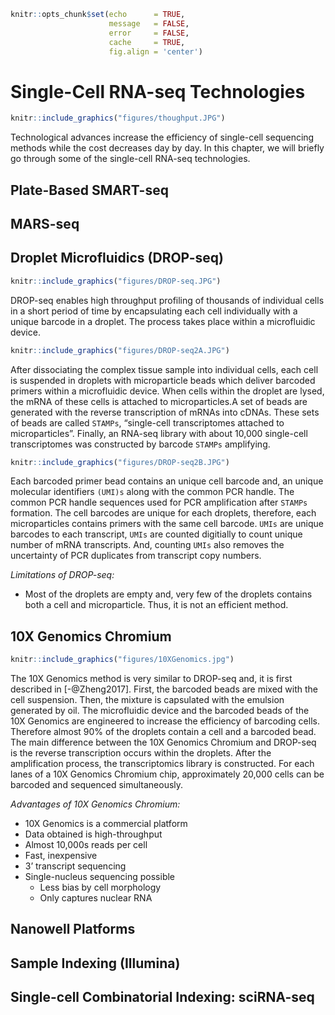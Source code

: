 \mainmatter

```r
knitr::opts_chunk$set(echo      = TRUE,
                      message   = FALSE, 
                      error     = FALSE,
                      cache     = TRUE,
                      fig.align = 'center')
```

# Single-Cell RNA-seq Technologies


```r
knitr::include_graphics("figures/thoughput.JPG")
```

Technological advances increase the efficiency of single-cell sequencing methods
while the cost decreases day by day. In this chapter, we will briefly go through
some of the single-cell RNA-seq technologies.


## Plate-Based SMART-seq


## MARS-seq


## Droplet Microfluidics (DROP-seq)

```r
knitr::include_graphics("figures/DROP-seq.JPG")
```


DROP-seq enables high throughput profiling of thousands of individual cells in a
short period of time by encapsulating each cell individually with a unique
barcode in a droplet. The process takes place within a microfluidic device.  


```r
knitr::include_graphics("figures/DROP-seq2A.JPG")
```


After dissociating the complex tissue sample into individual cells, each cell is
suspended in droplets with microparticle beads which deliver barcoded primers
within a microfluidic device. When cells within the droplet are lysed, the mRNA
of these cells is attached to microparticles.A set of beads are generated with
the reverse transcription of mRNAs into cDNAs. These sets of beads are called
`STAMPs`, "single-cell transcriptomes attached to microparticles". Finally, an
RNA-seq library with about 10,000 single-cell transcriptomes was constructed by
barcode `STAMPs` amplifying.


```r
knitr::include_graphics("figures/DROP-seq2B.JPG")
```


Each barcoded primer bead contains an unique cell barcode and, an unique
molecular identifiers `(UMI)s` along with the common PCR handle. The common PCR
handle sequences used for PCR amplification after `STAMPs` formation. The cell
barcodes are unique for each droplets, therefore, each microparticles contains
primers with the same cell barcode. `UMIs` are unique barcodes to each
transcript, `UMIs` are counted digitially to count unique number of mRNA
transcripts. And, counting `UMIs`  also removes the uncertainty of PCR
duplicates from transcript copy numbers.


*Limitations of DROP-seq: *

- Most of the droplets are empty and, very few of the droplets contains both a
cell and microparticle. Thus, it is not an efficient method.


## 10X Genomics Chromium

```r
knitr::include_graphics("figures/10XGenomics.jpg")
```


The 10X Genomics method is very similar to DROP-seq and, it is first described
in [-@Zheng2017]. First, the barcoded beads are mixed with the cell suspension.
Then, the mixture is capsulated with the emulsion generated by oil. The
microfluidic device and the barcoded beads of the 10X Genomics are engineered to
increase the efficiency of barcoding cells. Therefore almost 90% of the droplets
contain a cell and a barcoded bead. The main difference between the 10X Genomics
Chromium and DROP-seq is the reverse transcription occurs within the droplets.
After the amplification process, the transcriptomics library is constructed. For
each lanes of a 10X Genomics Chromium chip, approximately 20,000 cells can be
barcoded and sequenced simultaneously.

*Advantages of 10X Genomics Chromium:*

-  10X Genomics is a commercial platform
-  Data obtained is high-throughput
-  Almost 10,000s reads per cell
-  Fast, inexpensive 
-  3’ transcript sequencing
-  Single-nucleus sequencing possible
    -  Less bias by cell morphology
    -  Only captures nuclear RNA

## Nanowell Platforms


## Sample Indexing (Illumina)


## Single-cell Combinatorial Indexing: sciRNA-seq


